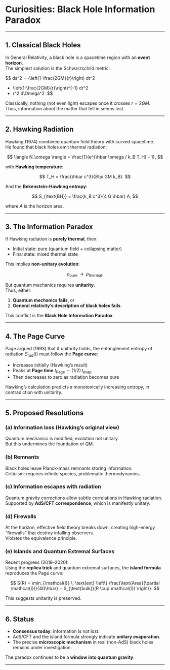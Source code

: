 # Curiosities: Black Hole Information Paradox

---

## 1. Classical Black Holes

In General Relativity, a black hole is a spacetime region with an **event horizon**.  
The simplest solution is the Schwarzschild metric:

$$
ds^2 = -\left(1-\frac{2GM}{r}\right) dt^2 
+ \left(1-\frac{2GM}{r}\right)^{-1} dr^2 
+ r^2 d\Omega^2.
$$

Classically, nothing (not even light) escapes once it crosses $r=2GM$.  
Thus, information about the matter that fell in seems lost.

---

## 2. Hawking Radiation

Hawking (1974) combined quantum field theory with curved spacetime.  
He found that black holes emit thermal radiation:

$$
\langle N_\omega \rangle = \frac{1}{e^{\hbar \omega / k_B T_H} - 1},
$$

with **Hawking temperature**:

$$
T_H = \frac{\hbar c^3}{8\pi GM k_B}.
$$

And the **Bekenstein–Hawking entropy**:

$$
S_{\text{BH}} = \frac{k_B c^3}{4 G \hbar} A,
$$

where $A$ is the horizon area.

---

## 3. The Information Paradox

If Hawking radiation is **purely thermal**, then:

- Initial state: pure (quantum field + collapsing matter)  
- Final state: mixed thermal state  

This implies **non-unitary evolution**:

$$
\rho_{\text{pure}} \;\;\longrightarrow\;\; \rho_{\text{thermal}}.
$$

But quantum mechanics requires **unitarity**.  
Thus, either:

1. **Quantum mechanics fails**, or  
2. **General relativity’s description of black holes fails**.  

This conflict is the **Black Hole Information Paradox**.

---

## 4. The Page Curve

Page argued (1993) that if unitarity holds, the entanglement entropy of radiation $S_{\text{rad}}(t)$ must follow the **Page curve**:

- Increases initially (Hawking’s result)  
- Peaks at **Page time** $t_{\text{Page}} \sim (1/2)\, t_{\text{evap}}$  
- Then decreases to zero as radiation becomes pure  

Hawking’s calculation predicts a monotonically increasing entropy, in contradiction with unitarity.

---

## 5. Proposed Resolutions

### (a) Information loss (Hawking’s original view)
Quantum mechanics is modified; evolution not unitary.  
But this undermines the foundation of QM.

### (b) Remnants
Black holes leave Planck-mass remnants storing information.  
Criticism: requires infinite species, problematic thermodynamics.

### (c) Information escapes with radiation
Quantum gravity corrections allow subtle correlations in Hawking radiation.  
Supported by **AdS/CFT correspondence**, which is manifestly unitary.

### (d) Firewalls
At the horizon, effective field theory breaks down, creating high-energy “firewalls” that destroy infalling observers.  
Violates the equivalence principle.

### (e) Islands and Quantum Extremal Surfaces
Recent progress (2019–2020):  
Using the **replica trick** and quantum extremal surfaces, the **island formula** reproduces the Page curve:

$$
S(R) = \min_{\mathcal{I}} \; \text{ext} \left\{ \frac{\text{Area}(\partial \mathcal{I})}{4G\hbar} + S_{\text{bulk}}(R \cup \mathcal{I}) \right\}.
$$

This suggests unitarity is preserved.

---

## 6. Status

- **Consensus today**: information is not lost.  
- AdS/CFT and the island formula strongly indicate **unitary evaporation**.  
- The precise **microscopic mechanism** in real (non-AdS) black holes remains under investigation.  

The paradox continues to be a **window into quantum gravity**.

---
